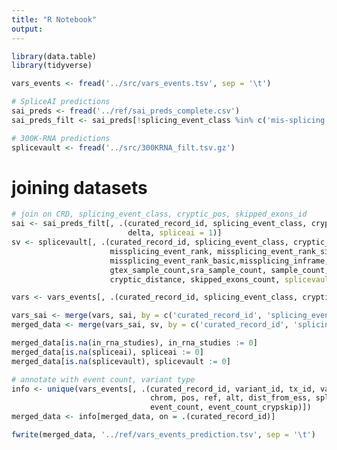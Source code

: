 ```yaml
---
title: "R Notebook"
output: 
---
```


```r
library(data.table)
library(tidyverse)
```

```r
vars_events <- fread('../src/vars_events.tsv', sep = '\t')

# SpliceAI predictions
sai_preds <- fread('../ref/sai_preds_complete.csv')
sai_preds_filt <- sai_preds[!splicing_event_class %in% c('mis-splicing')]

# 300K-RNA predictions
splicevault <- fread('../src/300KRNA_filt.tsv.gz')
```

# joining datasets
```r
# join on CRD, splicing_event_class, cryptic_pos, skipped_exons_id
sai <- sai_preds_filt[, .(curated_record_id, splicing_event_class, cryptic_pos, skipped_exons_id, 
                          delta, spliceai = 1)]
sv <- splicevault[, .(curated_record_id, splicing_event_class, cryptic_pos, skipped_exons_id, 
                      missplicing_event_rank, missplicing_event_rank_simple, 
                      missplicing_event_rank_basic,missplicing_inframe,
                      gtex_sample_count,sra_sample_count, sample_count, 
                      cryptic_distance, skipped_exons_count, splicevault = 1)]

vars <- vars_events[, .(curated_record_id, splicing_event_class, cryptic_pos, skipped_exons_id, in_rna_studies = 1)]

vars_sai <- merge(vars, sai, by = c('curated_record_id', 'splicing_event_class', 'cryptic_pos', 'skipped_exons_id'), all = T)
merged_data <- merge(vars_sai, sv, by = c('curated_record_id', 'splicing_event_class', 'cryptic_pos', 'skipped_exons_id'), all = T)

merged_data[is.na(in_rna_studies), in_rna_studies := 0]
merged_data[is.na(spliceai), spliceai := 0]
merged_data[is.na(splicevault), splicevault := 0]

# annotate with event count, variant type
info <- unique(vars_events[, .(curated_record_id, variant_id, tx_id, variant_type, variant_category,
                               chrom, pos, ref, alt, dist_from_ess, splice_site_pos, 
                               event_count, event_count_crypskip)])
merged_data <- info[merged_data, on = .(curated_record_id)]

fwrite(merged_data, '../ref/vars_events_prediction.tsv', sep = '\t')

```






